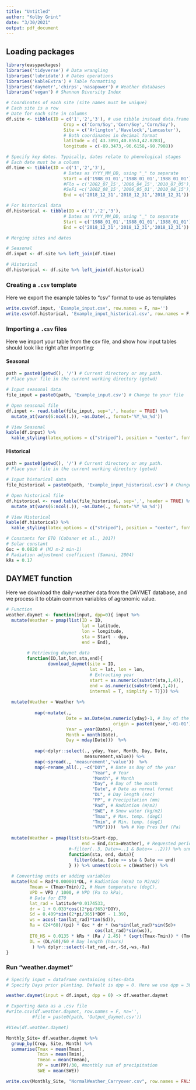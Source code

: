 ```yaml
---
title: "Untitled"
author: "Kolby Grint"
date: "3/30/2021"
output: pdf_document
---
```


## Loading packages

```r
library(easypackages)
libraries('tidyverse') # Data wrangling
libraries('lubridate') # Dates operations
libraries('kableExtra') # Table formatting
libraries('daymetr','chirps','nasapower') # Weather databases
libraries('vegan') # Shannon Diversity Index

```


```r
# Coordinates of each site (site names must be unique)
# Each site is a row
# Date for each site in columns
df.site <- tibble(ID = c('1','2','3'), # use tibble instead data.frame (same output - tibble better)
                      Crop = c('Corn/Soy','Corn/Soy','Corn/Soy'),
                      Site = c('Arlington','Havelock','Lancaster'),
                      # Both coordinates in decimal format
                      latitude = c( 43.3091,40.8553,42.8283),
                      longitude = c(-89.3473,-96.6158,-90.7908))

# Specify key dates. Typically, dates relate to phenological stages
# Each date must be a column
df.time <- tibble(ID = c('1','2','3'),
                      # Dates as YYYY_MM_DD, using "_" to separate
                      Start = c('1988_01_01','1988_01_01','1988_01_01'),
                      #Flo = c('2002_07_15','2006_04_15','2010_07_05'),
                      #SeFi =c('2002_08_15','2006_05_01','2010_08_15'),
                      End = c('2018_12_31','2018_12_31','2018_12_31'))

# For historical data
df.historical <- tibble(ID = c('1','2','3'),
                      # Dates as YYYY_MM_DD, using "_" to separate
                      Start = c('1988_01_01','1988_01_01','1988_01_01'),
                      End = c('2018_12_31','2018_12_31','2018_12_31'))

# Merging sites and dates

# Seasonal
df.input <- df.site %>% left_join(df.time)

# Historical
df.historical <- df.site %>% left_join(df.historical)

```

### Creating a `.csv` template

Here we export the example tables to "csv" format to use as templates

```r
write.csv(df.input, 'Example_input.csv', row.names = F, na='')
write.csv(df.historical, 'Example_input_historical.csv', row.names = F, na='')
```

### Importing a `.csv` files

Here we import your table from the csv file, and show how input tables should look like right after importing:

#### Seasonal
```r
path = paste0(getwd(), '/') # Current directory or any path.
# Place your file in the current working directory (getwd)

# Input seasonal data
file_input = paste0(path, 'Example_input.csv') # Change to your file

# Open seasonal file
df.input <- read.table(file_input, sep=',', header = TRUE) %>% 
  mutate_at(vars(6:ncol(.)), ~as.Date(., format='%Y_%m_%d'))

# View Seasonal
kable(df.input) %>% 
  kable_styling(latex_options = c("striped"), position = "center", font_size = 10)


```

#### Historical
```r
path = paste0(getwd(), '/') # Current directory or any path.
# Place your file in the current working directory (getwd)

# Input historical data
file_historical = paste0(path, 'Example_input_historical.csv') # Change to your file

# Open historical file
df.historical <- read.table(file_historical, sep=',', header = TRUE) %>% 
  mutate_at(vars(6:ncol(.)), ~as.Date(., format='%Y_%m_%d'))

# View Historical
kable(df.historical) %>% 
  kable_styling(latex_options = c("striped"), position = "center", font_size = 10)

```

```r
# Constants for ET0 (Cobaner et al., 2017)
# Solar constant
Gsc = 0.0820 # (MJ m-2 min-1)
# Radiation adjustment coefficient (Samani, 2004)
kRs = 0.17
```

## DAYMET function

Here we download the daily-weather data from the DAYMET database, and we process it to obtain common variables of agronomic value.

```r

# Function
weather.daymet <- function(input, dpp=0){ input %>%
  mutate(Weather = pmap(list(ID = ID,
                             lat = latitude,
                             lon = longitude,
                             sta = Start - dpp,
                             end = End),
                        
        # Retrieving daymet data
        function(ID,lat,lon,sta,end){
                download_daymet(site = ID,
                                lat = lat, lon = lon,
                                # Extracting year
                                start = as.numeric(substr(sta,1,4)),
                                end = as.numeric(substr(end,1,4)),
                                internal = T, simplify = T)})) %>% 
  
  mutate(Weather = Weather %>% 
           
           map(~mutate(.,
                       Date = as.Date(as.numeric(yday)-1, # Day of the year
                                         origin = paste0(year,'-01-01')),
                       Year = year(Date),
                       Month = month(Date),
                       Day = mday(Date)))  %>% 
           
           map(~dplyr::select(., yday, Year, Month, Day, Date,
                              measurement,value)) %>% 
           map(~spread(., 'measurement','value'))  %>% 
           map(~rename_all(., ~c("DOY", # Date as Day of the year
                                 "Year", # Year
                                 "Month", # Month 
                                 "Day", # Day of the month
                                 "Date", # Date as normal format
                                 "DL", # Day length (sec)
                                 "PP", # Precipitation (mm)
                                 "Rad", # Radiation (W/m2)
                                 "SWE", # Snow water (kg/m2)
                                 "Tmax", # Max. temp. (degC)
                                 "Tmin", # Min. temp. (degC)
                                 "VPD"))))  %>% # Vap Pres Def (Pa)
  
  mutate(Weather = pmap(list(sta=Start-dpp,
                             end = End,data=Weather), # Requested period
                        #~filter(..3, Date>=..1 & Date<= ..2))) %>% unnest() %>%
                        function(sta, end, data){
                          filter(data, Date >= sta & Date <= end) 
                        } )) %>% unnest(cols = c(Weather)) %>% 
  
  # Converting units or adding variables
  mutate(Rad = Rad*0.000001*DL, # Radiation (W/m2 to MJ/m2)
         Tmean = (Tmax+Tmin)/2, # Mean temperature (degC),
         VPD = VPD / 1000, # VPD (Pa to kPa),
         # Data for ET0
         lat_rad = latitude*0.0174533,
         dr = 1 + 0.033*cos((2*pi/365)*DOY),
         Sd = 0.409*sin((2*pi/365)*DOY - 1.39),
         ws = acos(-tan(lat_rad)*tan(Sd)),
         Ra = (24*60)/(pi) * Gsc * dr * (ws*sin(lat_rad)*sin(Sd)+
                                  cos(lat_rad)*sin(ws)),
         ET0_HS = 0.0135 * kRs * (Ra / 2.45) * (sqrt(Tmax-Tmin)) * (Tmean + 17.8),
         DL = (DL/60)/60 # Day length (hours)
          ) %>% dplyr::select(-lat_rad,-dr,-Sd,-ws,-Ra)
}
```

### Run "weather.daymet"
```r
# Specify input = dataframe containing sites-data 
# Specify Days prior planting. Default is dpp = 0. Here we use dpp = 30.

weather.daymet(input = df.input, dpp = 0) -> df.weather.daymet

# Exporting data as a .csv file
#write.csv(df.weather.daymet, row.names = F, na='',
          #file = paste0(path, 'Output_daymet.csv'))

#View(df.weather.daymet)
```


```r
Monthly_Site= df.weather.daymet %>% 
  group_by(Crop, Site, Month) %>% 
  summarise(Tmax = mean(Tmax), 
            Tmin = mean(Tmin), 
            Tmean = mean(Tmean),
            PP = sum(PP)/30, #monthly sum of precipitation
            SWE = mean(SWE))
```

```r
  
write.csv(Monthly_Site, "NormalWeather_Carryover.csv", row.names = FALSE) 


```




